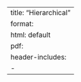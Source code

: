 --- 
title: "Hierarchical"
format: 
  html: default
  pdf:
    header-includes:
      - \usepackage{mathtools} 
--- 